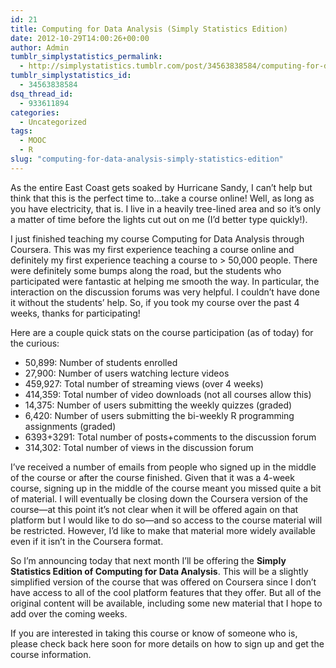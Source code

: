```yaml
---
id: 21
title: Computing for Data Analysis (Simply Statistics Edition)
date: 2012-10-29T14:00:26+00:00
author: Admin
tumblr_simplystatistics_permalink:
  - http://simplystatistics.tumblr.com/post/34563838584/computing-for-data-analysis-simply-statistics-edition
tumblr_simplystatistics_id:
  - 34563838584
dsq_thread_id:
  - 933611894
categories:
  - Uncategorized
tags:
  - MOOC
  - R
slug: "computing-for-data-analysis-simply-statistics-edition"
---
```

As the entire East Coast gets soaked by Hurricane Sandy, I can&#8217;t help but think that this is the perfect time to&#8230;take a course online! Well, as long as you have electricity, that is. I live in a heavily tree-lined area and so it&#8217;s only a matter of time before the lights cut out on me (I&#8217;d better type quickly!). 

I just finished teaching my course Computing for Data Analysis through Coursera. This was my first experience teaching a course online and definitely my first experience teaching a course to > 50,000 people. There were definitely some bumps along the road, but the students who participated were fantastic at helping me smooth the way. In particular, the interaction on the discussion forums was very helpful. I couldn&#8217;t have done it without the students&#8217; help. So, if you took my course over the past 4 weeks, thanks for participating!

Here are a couple quick stats on the course participation (as of today) for the curious:

  * <span>50,899: Number of students enrolled</span>
  * <span>27,900: Number of users watching lecture videos</span>
  * <span>459,927: Total number of streaming views (over 4 weeks)</span>
  * <span>414,359: Total number of video downloads (not all courses allow this)</span>
  * <span>14,375: Number of users submitting the weekly quizzes (graded)</span>
  * <span>6,420: Number of users submitting the bi-weekly R programming assignments (graded)</span>
  * <span>6393+3291: Total number of posts+comments to the discussion forum</span>
  * <span>314,302: Total number of views in the discussion forum</span>

I&#8217;ve received a number of emails from people who signed up in the middle of the course or after the course finished. Given that it was a 4-week course, signing up in the middle of the course meant you missed quite a bit of material. I will eventually be closing down the Coursera version of the course&#8212;at this point it&#8217;s not clear when it will be offered again on that platform but I would like to do so&#8212;and so access to the course material will be restricted. However, I&#8217;d like to make that material more widely available even if it isn&#8217;t in the Coursera format.

So I&#8217;m announcing today that next month I&#8217;ll be offering the **Simply Statistics Edition of Computing for Data Analysis**. This will be a slightly simplified version of the course that was offered on Coursera since I don&#8217;t have access to all of the cool platform features that they offer. But all of the original content will be available, including some new material that I hope to add over the coming weeks.

If you are interested in taking this course or know of someone who is, please check back here soon for more details on how to sign up and get the course information.
